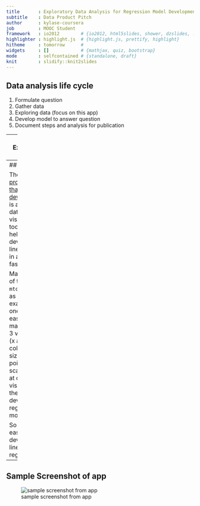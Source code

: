 ```yaml
---
title       : Exploratory Data Analysis for Regression Model Development
subtitle    : Data Product Pitch
author      : kylase-coursera
job         : MOOC Student
framework   : io2012        # {io2012, html5slides, shower, dzslides, ...}
highlighter : highlight.js  # {highlight.js, prettify, highlight}
hitheme     : tomorrow      # 
widgets     : []            # {mathjax, quiz, bootstrap}
mode        : selfcontained # {standalone, draft}
knit        : slidify::knit2slides
---
```


## Data analysis life cycle

1. Formulate question
2. Gather data
3. Exploring data (focus on this app)
4. Develop model to answer question
5. Document steps and analysis for publication

---
## Exploring data

As we are in an era which the amount of data are growing exponentially, exploring data needs to be easier and less tedious. 

Exploring data needs the following skillsets:

1. Data wrangling
2. Data visualisation
  - Programming-based such as MATLAB, Matplotlib (Python), ggplot (R)
  - HTML/CSS/JS such as [D3.js](http://d3js.org)
  - Software like Tableau, etc

---
## App

The [data product app that I have developed](https://kylase-coursera.shinyapps.io/Project/) is a simple data visualisation tool that helps to develop linear model in an agile fashion.

Making use of the `mtcars` data as an example, one can easily manipulate 3 variables (x axis, colour and size of the points on scatter plot) at one to visualise the data to develop regression models.

So you can easily develop a linear regression:
```r
lm(mpg ~ factor(cyl) + hp + wt, data = mtcars)
```

---
## Sample Screenshot of app

![sample screenshot from app](assets/img/ss.PNG)
